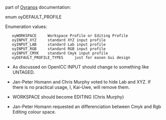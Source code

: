 part of [[Oyranos]] documentation:

enum oyDEFAULT_PROFILE

Enumeration values:
    oyWORKSPACE 	Workspace Profile or Editing Profile
    oyINPUT_XYZ 	standard XYZ input profile
    oyINPUT_LAB 	standard Lab input profile
    oyINPUT_RGB 	standard RGB input profile
    oyINPUT_CMYK 	standard Cmyk input profile
    oyDEFAULT_PROFILE_TYPES 	just for easen Gui design

* As discussed on OpenICC INPUT should change to something like UNTAGED.

* Jan-Peter Homann and Chris Murphy voted to hide Lab and XYZ. If there is no practical usage, I, Kai-Uwe, will remove them.

* WORKSPACE should become EDITING (Chris Murphy)

* Jan-Peter Homann requested an differenciation between Cmyk and Rgb Editing colour space.